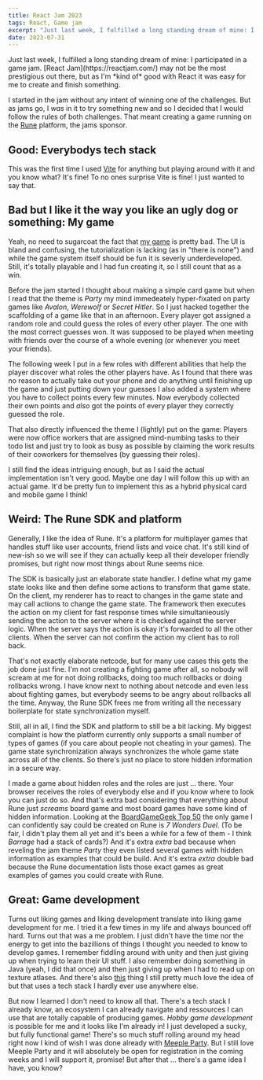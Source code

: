 ```yaml
---
title: React Jam 2023
tags: React, Game jam
excerpt: "Just last week, I fulfilled a long standing dream of mine: I participated in a game jam. React Jam may not be the most prestigious out there, but as I'm kind of good with React it was easy for me to create and finish something."
date: 2023-07-31
---
```


<p className="lead">Just last week, I fulfilled a long standing dream of mine: I participated in a game jam. [React Jam](https://reactjam.com/) may not be the most prestigious out there, but as I'm *kind of* good with React it was easy for me to create and finish something.</p>

I started in the jam without any intent of winning one of the challenges. But as jams go, I *was* in it to try something new and so I decided that I would follow the rules of both challenges. That meant creating a game running on the [Rune](https://www.rune.ai/) platform, the jams sponsor.

## **Good:** Everybodys tech stack

This was the first time I used [Vite](https://vitejs.dev/) for anything but playing around with it and you know what? It's fine! To no ones surprise Vite is fine! I just wanted to say that.

## **Bad but I like it the way you like an ugly dog or something:** My game

Yeah, no need to sugarcoat the fact that [my game](https://github.com/Friedenspanzer/ReactJam2023) is pretty bad. The UI is bland and confusing, the tutorialization is lacking (as in "there is none") and while the game system itself should be fun it is severly underdeveloped. Still, it's totally playable and I had fun creating it, so I still count that as a win.

Before the jam started I thought about making a simple card game but when I read that the theme is *Party* my mind immedeately hyper-fixated on party games like *Avalon*, *Werewolf* or *Secret Hitler*. So I just hacked together the scaffolding of a game like that in an afternoon. Every player got assigned a random role and could guess the roles of every other player. The one with the most correct guesses won. It was supposed to be played when meeting with friends over the course of a whole evening (or whenever you meet your friends).

The following week I put in a few roles with different abilities that help the player discover what roles the other players have. As I found that there was no reason to actually take out your phone and do anything until finishing up the game and just putting down your guesses I also added a system where you have to collect points every few minutes. Now everybody collected their own points and *also* got the points of every player they correctly guessed the role.

That also directly influenced the theme I (lightly) put on the game: Players were now office workers that are assigned mind-numbing tasks to their todo list and just try to look as busy as possible by claiming the work results of their coworkers for themselves (by guessing their roles).

I still find the ideas intriguing enough, but as I said the actual implementation isn't very good. Maybe one day I will follow this up with an actual game. It'd be pretty fun to implement this as a hybrid physical card and mobile game I think!

## **Weird:** The Rune SDK and platform

Generally, I like the idea of Rune. It's a platform for multiplayer games that handles stuff like user accounts, friend lists and voice chat. It's still kind of new-ish so we will see if they can actually keep all their developer friendly promises, but right now most things about Rune seems nice.

The SDK is basically just an elaborate state handler. I define what my game state looks like and then define some actions to transform that game state. On the client, my renderer has to react to changes in the game state and may call actions to change the game state. The framework then executes the action on my client for fast response times while simultanieously sending the action to the server where it is checked against the server logic. When the server says the action is okay it's forwarded to all the other clients. When the server can not confirm the action my client has to roll back.

That's not exactly elaborate netcode, but for many use cases this gets the job done just fine. I'm not creating a fighting game after all, so nobody will scream at me for not doing rollbacks, doing too much rollbacks or doing rollbacks wrong. I have know next to nothing about netcode and even less about fighting games, but everybody seems to be angry about rollbacks all the time. Anyway, the Rune SDK frees me from writing all the necessary boilerplate for state synchronization myself.

Still, all in all, I find the SDK and platform to still be a bit lacking. My biggest complaint is how the platform currently only supports a small number of types of games (if you care about people not cheating in your games). The game state synchronization always synchronizes the whole game state across all of the clients. So there's just no place to store hidden information in a secure way.

I made a game about hidden roles and the roles are just ... there. Your browser receives the roles of everybody else and if you know where to look you can just do so. And that's extra bad considering that everything about Rune just *screams* board game and most board games have some kind of hidden information. Looking at the [BoardGameGeek Top 50](https://boardgamegeek.com/browse/boardgame) the only game I can confidently say could be created on Rune is *7 Wonders Duel*. (To be fair, I didn't play them all yet and it's been a while for a few of them - I think *Barrage* had a stack of cards?) And it's extra *extra* bad because when reveling the jam theme *Party* they even listed several games with hidden information as examples that could be build. And it's extra *extra* double bad because the Rune documentation lists those exact games as great examples of games you could create with Rune.

## **Great:** Game development

Turns out liking games and liking development translate into liking game development for me. I tried it a few times in my life and always bounced off hard. Turns out that was a me problem. I just didn't have the time nor the energy to get into the bazillions of things I thought you needed to know to develop games. I remember fiddling around with unity and then just giving up when trying to learn their UI stuff. I also remember doing something in Java (yeah, I did that once) and then just giving up when I had to read up on texture atlases. And there's also [this](https://github.com/Friedenspanzer/spacegame) thing I still pretty much love the idea of but that uses a tech stack I hardly ever use anywhere else.

But now I learned I don't need to know all that. There's a tech stack I already know, an ecosystem I can already navigate and ressources I can use that are totally capable of producing games. *Hobby game development* is possible for me and it looks like I'm already in! I just developed a sucky, but fully functional game! There's so much stuff rolling around my head right now I kind of wish I was done already with [Meeple Party](https://github.com/Friedenspanzer/meeple-party). But I still love Meeple Party and it will absolutely be open for registration in the coming weeks and I will support it, promise! But after that ... there's a game idea I have, you know?